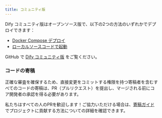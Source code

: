 ```yaml
---
title: コミュニティ版
---
```



Dify コミュニティ版はオープンソース版で、以下の2つの方法のいずれかでデプロイできます：

* [Docker Compose デプロイ](https://docs.dify.ai/v/ja-jp/getting-started/install-self-hosted/docker-compose)
* [ローカルソースコードで起動](https://docs.dify.ai/v/ja-jp/getting-started/install-self-hosted/local-source-code)

GitHub で [Dify コミュニティ版](https://github.com/langgenius/dify) をご覧ください。

### コードの寄稿

正確な審査を確保するため、直接変更をコミットする権限を持つ寄稿者を含むすべてのコードの寄稿は、PR（プルリクエスト）を提出し、マージされる前にコア開発者の承認を得る必要があります。

私たちはすべての人のPRを歓迎します！ご協力いただける場合は、[寄稿ガイド](https://github.com/langgenius/dify/blob/main/CONTRIBUTING_JA.md) でプロジェクトに貢献する方法についての詳細を確認できます。
